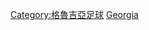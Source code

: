 {{Commonscat|Association football players by team in Georgia}}

[[Category:格魯吉亞足球|Category:格魯吉亞足球]]
[[Category:各國球會的足球運動員|Georgia]]